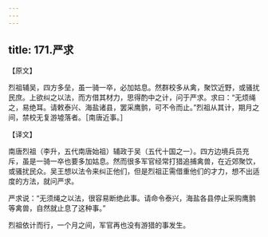 ```yaml
---
---
---
```

title: 171.严求
---



【原文】

烈祖辅吴，四方多垒，虽一骑一卒，必加姑息。然群校多从禽，聚饮近野，或骚扰民庶。上欲纠之以法，而方借其材力，思得酌中之计，问于严求。求曰：“无烦绳之，易绝耳。请敕泰兴、海盐诸县，罢采鹰鹯，可不令而止。”烈祖从其计，期月之间，禁校无复游墟落者。［南唐近事。］

【译文】

南唐烈祖（李升，五代南唐始祖）辅政于吴（五代十国之一）。四方边境兵员充斥，虽是一骑一卒也要多加姑息。然而很多军官经常打猎追捕禽兽，在近郊聚饮，或骚扰民众。吴王想以法令来纠正他们，但是烈祖正需借重他们的才力，想不出适度的方法，就问严求。

严求说：“无须绳之以法，很容易断绝此事。请命令泰兴，海盐各县停止采购鹰鹯等禽兽，自然就止息了这种事。”

烈祖依计而行，一个月之间，军官再也没有游猎的事发生。